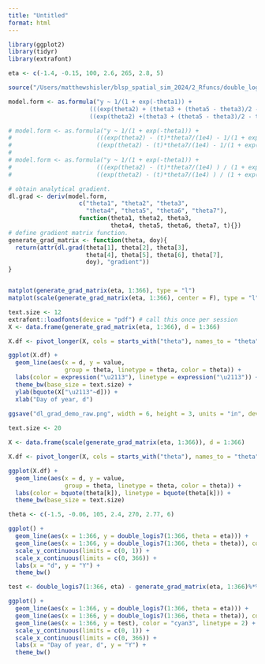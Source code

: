 ```yaml
---
title: "Untitled"
format: html
---
```


```r
library(ggplot2)
library(tidyr)
library(extrafont)
```



```r

eta <- c(-1.4, -0.15, 100, 2.6, 265, 2.8, 5)

source("/Users/matthewshisler/blsp_spatial_sim_2024/2_Rfuncs/double_logis7.R")

model.form <- as.formula("y ~ 1/(1 + exp(-theta1)) + 
                       (((exp(theta2) + (theta3 + (theta5 - theta3)/2 - t)*theta7/(1e4) - 1/(1 + exp(-theta1))) / (1 + exp((theta3 - t) / exp(theta4)))) - 
                       ((exp(theta2) +(theta3 + (theta5 - theta3)/2 - t)*theta7/(1e4) - 1/(1 + exp(-theta1))) / (1 + exp((theta5 - t) / exp(theta6)))))")

# model.form <- as.formula("y ~ 1/(1 + exp(-theta1)) + 
#                        (((exp(theta2) - (t)*theta7/(1e4) - 1/(1 + exp(-theta1))) / (1 + exp((theta3 - t) / exp(theta4)))) - 
#                        ((exp(theta2) - (t)*theta7/(1e4) - 1/(1 + exp(-theta1))) / (1 + exp((theta5 - t) / exp(theta6)))))")
# 
# model.form <- as.formula("y ~ 1/(1 + exp(-theta1)) + 
#                        (((exp(theta2) - (t)*theta7/(1e4) ) / (1 + exp((theta3 - t) / exp(theta4)))) - 
#                        ((exp(theta2) - (t)*theta7/(1e4) ) / (1 + exp((theta5 - t) / exp(theta6)))))")

# obtain analytical gradient.
dl.grad <- deriv(model.form, 
                    c("theta1", "theta2", "theta3", 
                      "theta4", "theta5", "theta6", "theta7"),
                    function(theta1, theta2, theta3,
                             theta4, theta5, theta6, theta7, t){})
# define gradient matrix function.
generate_grad_matrix <- function(theta, doy){
  return(attr(dl.grad(theta[1], theta[2], theta[3],
                      theta[4], theta[5], theta[6], theta[7],
                      doy), "gradient"))
}


matplot(generate_grad_matrix(eta, 1:366), type = "l")
matplot(scale(generate_grad_matrix(eta, 1:366), center = F), type = "l")
```

```r
text.size <- 12
extrafont::loadfonts(device = "pdf") # call this once per session
X <- data.frame(generate_grad_matrix(eta, 1:366), d = 1:366)

X.df <- pivot_longer(X, cols = starts_with("theta"), names_to = "theta", names_prefix = "theta")

ggplot(X.df) +
  geom_line(aes(x = d, y = value, 
                group = theta, linetype = theta, color = theta)) +
  labs(color = expression("\u2113"), linetype = expression("\u2113")) +
  theme_bw(base_size = text.size) +
  ylab(bquote(X["\u2113"~d])) +
  xlab("Day of year, d")
  
ggsave("dl_grad_demo_raw.png", width = 6, height = 3, units = "in", device = "png")

```

```r
text.size <- 20

X <- data.frame(scale(generate_grad_matrix(eta, 1:366)), d = 1:366)

X.df <- pivot_longer(X, cols = starts_with("theta"), names_to = "theta", names_prefix = "theta")

ggplot(X.df) +
  geom_line(aes(x = d, y = value, 
                group = theta, linetype = theta, color = theta)) +
  labs(color = bquote(theta[k]), linetype = bquote(theta[k])) +
  theme_bw(base_size = text.size)


```


```r

theta <- c(-1.5, -0.06, 105, 2.4, 270, 2.77, 6)

ggplot() +
  geom_line(aes(x = 1:366, y = double_logis7(1:366, theta = eta))) + 
  geom_line(aes(x = 1:366, y = double_logis7(1:366, theta = theta)), color = "red") + 
  scale_y_continuous(limits = c(0, 1)) +
  scale_x_continuous(limits = c(0, 366)) +
  labs(x = "d", y = "Y") +
  theme_bw()

```

```r


test <- double_logis7(1:366, eta) - generate_grad_matrix(eta, 1:366)%*%eta + generate_grad_matrix(eta, 1:366)%*%theta

ggplot() +
  geom_line(aes(x = 1:366, y = double_logis7(1:366, theta = eta))) + 
  geom_line(aes(x = 1:366, y = double_logis7(1:366, theta = theta)), color = "red") + 
  geom_line(aes(x = 1:366, y = test), color = "cyan3", linetype = 2) + 
  scale_y_continuous(limits = c(0, 1)) +
  scale_x_continuous(limits = c(0, 366)) +
  labs(x = "Day of year, d", y = "Y") +
  theme_bw()


```
